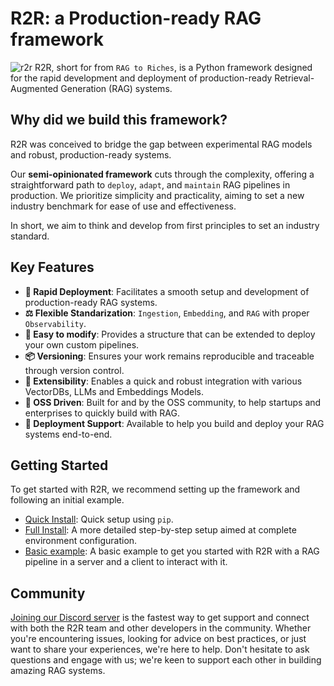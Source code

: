# R2R: a Production-ready RAG framework

![r2r](./r2r.png)
R2R, short for from `RAG to Riches`, is a Python framework designed for the rapid development and deployment of production-ready Retrieval-Augmented Generation (RAG) systems.

## Why did we build this framework?

R2R was conceived to bridge the gap between experimental RAG models and robust, production-ready systems.

Our **semi-opinionated framework** cuts through the complexity, offering a straightforward path to `deploy`, `adapt`, and `maintain` RAG pipelines in production. We prioritize simplicity and practicality, aiming to set a new industry benchmark for ease of use and effectiveness.

In short, we aim to think and develop from first principles to set an industry standard.

## Key Features

- **🚀 Rapid Deployment**: Facilitates a smooth setup and development of production-ready RAG systems.
- **⚖️ Flexible Standarization**: `Ingestion`, `Embedding`, and `RAG` with proper `Observability`.
- **🧩 Easy to modify**: Provides a structure that can be extended to deploy your own custom pipelines.
- **📦 Versioning**: Ensures your work remains reproducible and traceable through version control.
- **🔌 Extensibility**: Enables a quick and robust integration with various VectorDBs, LLMs and Embeddings Models.
- **🤖 OSS Driven**: Built for and by the OSS community, to help startups and enterprises to quickly build with RAG.
- **📝 Deployment Support**: Available to help you build and deploy your RAG systems end-to-end.

## Getting Started

To get started with R2R, we recommend setting up the framework and following an initial example.

- [Quick Install](/getting-started/quick-install): Quick setup using `pip`.
- [Full Install](/getting-started/full-install): A more detailed step-by-step setup aimed at complete environment configuration.
- [Basic example](/examples/basic-example): A basic example to get you started with R2R with a RAG pipeline in a server and a client to interact with it.

## Community

[Joining our Discord server](https://discord.gg/p6KqD2kjtB) is the fastest way to get support and connect with both the R2R team and other developers in the community.
Whether you're encountering issues, looking for advice on best practices, or just want to share your experiences, we're here to help.
Don't hesitate to ask questions and engage with us; we're keen to support each other in building amazing RAG systems.

